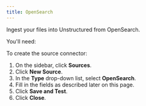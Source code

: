 ```yaml
---
title: OpenSearch
---
```


Ingest your files into Unstructured from OpenSearch.

You'll need:


<OpenSearchPrerequisites />

To create the source connector:

1. On the sidebar, click **Sources**.
2. Click **New Source**.
3. In the **Type** drop-down list, select **OpenSearch**.
4. Fill in the fields as described later on this page.
5. Click **Save and Test**.
6. Click **Close**.


<OpenSearchFields />
